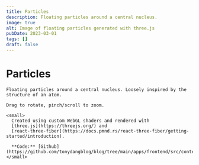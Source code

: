 ```yaml
---
title: Particles
description: Floating particles around a central nucleus.
image: true
alt: Image of floating particles generated with three.js
pubDate: 2023-03-01
tags: []
draft: false
---
```



<FixedHeader />
<App client:load>
    <h1 class="text-center">Particles</h1>

    Floating particles around a central nucleus. Loosely inspired by the
    structure of an atom.

    Drag to rotate, pinch/scroll to zoom.

    <small>
      Created using custom WebGL shaders and rendered with
      [three.js](https://threejs.org/) and
      [react-three-fiber](https://docs.pmnd.rs/react-three-fiber/getting-started/introduction).

      **Code:** [Github](https://github.com/tonydangblog/blog/tree/main/apps/frontend/src/content/projects/particles/_components)
    </small>
</App>
